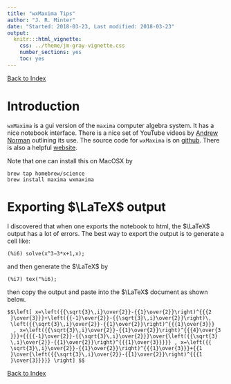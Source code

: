 ```yaml
---
title: "wxMaxima Tips"
author: "J. R. Minter"
date: "Started: 2018-03-23, Last modified: 2018-03-23"
output:
  knitr:::html_vignette:
    css: ../theme/jm-gray-vignette.css
    number_sections: yes
    toc: yes
---
```


[Back to Index](../README.html)

# Introduction

`wxMaxima` is a gui version of the `maxima` computer algebra system. It has a
nice notebook interface. There is a nice set of YouTube videos by
[Andrew Norman](https://www.youtube.com/playlist?list=PLEDEE2F7C6750729F)
outlining its use. The source code for `wxMaxima` is on
[github](https://github.com/andrejv/wxmaxima). There is also a
helpful [website](http://andrejv.github.io/wxmaxima/index.html). 

Note that one can install this on MacOSX by

```
brew tap homebrew/science
brew install maxima wxmaxima
```

# Exporting $\LaTeX$ output

I discovered that when one exports the notebook to html, the $\LaTeX$ output
has a lot of errors. The best way to export the output is to generate a 
cell like:

```
(%i6) solve(x^3−3*x+1,x);
```

and then generate the $\LaTeX$ by

```
(%i7) tex("%i6);
```
then copy the output and paste into the $\LaTeX$ document as shown below.


```
$$\left[ x=\left({{\sqrt{3}\,i}\over{2}}-{{1}\over{2}}\right)^{{{2
 }\over{3}}}+\left({{-1}\over{2}}-{{\sqrt{3}\,i}\over{2}}\right)\,
 \left({{\sqrt{3}\,i}\over{2}}-{{1}\over{2}}\right)^{{{1}\over{3}}}
  , x=\left({{\sqrt{3}\,i}\over{2}}-{{1}\over{2}}\right)^{{{4}\over{3
 }}}+{{{{-1}\over{2}}-{{\sqrt{3}\,i}\over{2}}}\over{\left({{\sqrt{3}
 \,i}\over{2}}-{{1}\over{2}}\right)^{{{1}\over{3}}}}} , x=\left({{
 \sqrt{3}\,i}\over{2}}-{{1}\over{2}}\right)^{{{1}\over{3}}}+{{1
 }\over{\left({{\sqrt{3}\,i}\over{2}}-{{1}\over{2}}\right)^{{{1
 }\over{3}}}}} \right] $$
```



[Back to Index](../README.html)